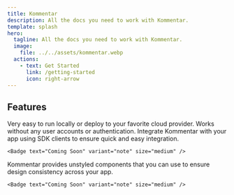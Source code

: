 ```yaml
---
title: Kommentar
description: All the docs you need to work with Kommentar.
template: splash
hero:
  tagline: All the docs you need to work with Kommentar.
  image:
    file: ../../assets/kommentar.webp
  actions:
    - text: Get Started
      link: /getting-started
      icon: right-arrow
---
```



## Features

<CardGrid>
  <Card title="Containerized">
    Very easy to run locally or deploy to your favorite cloud provider.
  </Card>
  <Card title="No Auth Needed">
    Works without any user accounts or authentication.
  </Card>
  <Card title="SDK Clients">
    Integrate Kommentar with your app using SDK clients to ensure quick and easy
    integration.

    <Badge text="Coming Soon" variant="note" size="medium" />

  </Card>
  <Card title="Unstyled Components">
    Kommentar provides unstyled components that you can use to ensure design
    consistency across your app.

    <Badge text="Coming Soon" variant="note" size="medium" />

  </Card>
</CardGrid>

